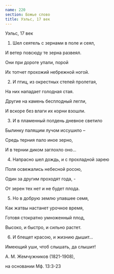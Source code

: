 ```yaml
---
name: 220
section: Божье слово
title: Уэльс, 17 век
---
```

Уэльс, 17 век


1. Шел сеятель с зернами в поле и сеял,

И ветер повсюду те зерна развеял.

Они при дороге упали, порой

Их топчет прохожий небрежной ногой.


2. И птиц, из окрестных степей пролетая,

На них нападает голодная стая.

Другие на камень бесплодный легли,

И вскоре без влаги их корни взошли.


3. И в пламенный полдень дневное светило

Былинку палящим лучом иссушило –

Средь терния пало иное зерно,

И в тернии диком заглохло оно…


4. Напрасно шел дождь, и с прохладной зарею

Поля освежались небесной росою,

Один за другим проходят года, -

От зерен тех нет и не будет плода.


5. Но в добрую землю упавшее семя,

Как жатвы настанет урочное время,

Готовя стократно умноженный плод,

Высоко, и быстро, и сильно растет.


6. И блещет красою, и жизнию дышит…

Имеющий уши, чтоб слышать, да слышит!


А. М. Жемчужников (1821-1908),

на основании Мф. 13:3-23